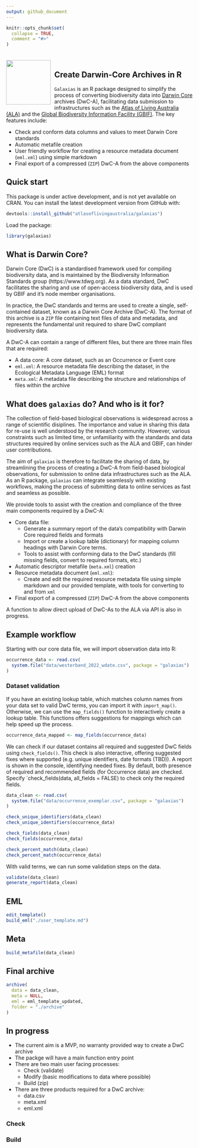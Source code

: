 ```yaml
---
output: github_document
---
```


<!-- README.md is generated from README.Rmd. Please edit that file -->

```r
knitr::opts_chunk$set(
  collapse = TRUE,
  comment = "#>"
)
```

<img src="man/figures/logo.png" align="left" style="margin: 20px 10px 0px 0px;" alt="" width="120"/><br>
<h2>Create Darwin-Core Archives in R</h2>

`Galaxias` is an R package designed to simplify the process of converting
biodiversity data into [Darwin Core](https://dwc.tdwg.org) archives (DwC-A),
facilitating data submission to infrastructures such as the [Atlas of Living
Australia (ALA)](https://www.ala.org.au) and the [Global Biodiversity
Information Facility (GBIF)](https://gbif.org). The key features include:

- Check and conform data columns and values to meet Darwin Core standards
- Automatic metafile creation
- User friendly workflow for creating a resource metadata document (`eml.xml`)
using simple markdown
- Final export of a compressed (`ZIP`) DwC-A from the above components

## Quick start

This package is under active development, and is not yet available on CRAN. You
can install the latest development version from GitHub with:

```r
devtools::install_github("atlasoflivingaustralia/galaxias")
```

Load the package:

```r
library(galaxias)
```

## What is Darwin Core?

Darwin Core (DwC) is a standardised framework used for compiling biodiversity
data, and is maintained by the Biodiversity Information Standards group
(https://www.tdwg.org). As a data standard, DwC facilitates the sharing and use
of open-access biodiversity data, and is used by GBIF and it's node member
organisations. 

In practice, the DwC standards and terms are used to create a single,
self-contained dataset, known as a Darwin Core Archive (DwC-A). The format of
this archive is a `ZIP` file containing text files of data and metadata, and
represents the fundamental unit required to share DwC compliant biodiversity
data.

A DwC-A can contain a range of different files, but there are three main files that are required:

- A data core: A core dataset, such as an Occurrence or Event core
- `eml.xml`: A resource metadata file describing the dataset, in the Ecological
  Metadata Language (EML) format
- `meta.xml`: A metadata file describing the structure and relationships of
files within the archive
  
## What does `galaxias` do? And who is it for?

The collection of field-based biological observations is widespread across a
range of scientific disiplines. The importance and value in sharing this data
for re-use is well understood by the research community. However, various
constraints such as limited time, or unfamiliarity with the standards and data
structures required by online services such as the ALA and GBIF, can hinder user
contributions. 

The aim of `galaxias` is therefore to facilitate the sharing of data, by
streamlining the process of creating a DwC-A from field-based biological
observations, for submission to online data infrastructures such as the ALA. As
an R package, `galaxias` can integrate seamlessly with existing workflows,
making the process of submitting data to online services as fast and seamless as
possible. 

We provide tools to assist with the creation and compliance of the three main
components required by a DwC-A:

- Core data file: 
  - Generate a summary report of the data's compatibility with Darwin Core
  required fields and formats
  - Import or create a lookup table (dictionary) for mapping column headings
  with Darwin Core terms. 
  - Tools to assist with conforming data to the DwC standards (fill missing
  fields, convert to required formats, etc.)
- Automatic descriptor metafile (`meta.xml`) creation
- Resource metadata document (`eml.xml`):
  - Create and edit the required resource metadata file using simple markdown
  and our provided template, with tools for converting to and from `xml`
- Final export of a compressed (`ZIP`) DwC-A from the above components

A function to allow direct upload of DwC-As to the ALA via API is also in
progress.

## Example workflow

Starting with our core data file, we will import observation data into R:

```r
occurrence_data <- read.csv(
  system.file("data/westerband_2022_wdate.csv", package = "galaxias")
)
```

### Dataset validation

If you have an existing lookup table, which matches column names from your data
set to valid DwC terms, you can import it with `import_map()`. Otherwise, we can
use the `map_fields()` function to interactively create a lookup table. This
functions offers suggestions for mappings which can help speed up the process.

```r
occurrence_data_mapped <- map_fields(occurrence_data)
```

We can check if our dataset contains all required and suggested DwC fields using
`check_fields()`. This check is also interactive, offering suggested fixes where
supported (e.g. unique identifiers, date formats (TBD)). A report is shown in
the console, identifying needed fixes. By default, both presence of required and
recommended fields (for Occurrence data) are checked. Specify
`check_fields(data, all_fields = FALSE) to check only the required fields.  

```r
data_clean <- read.csv(
  system.file("data/occurrence_exemplar.csv", package = "galaxias")
)
```
  
```r
check_unique_identifiers(data_clean)
check_unique_identifiers(occurrence_data)

check_fields(data_clean)
check_fields(occurrence_data)

check_percent_match(data_clean)
check_percent_match(occurrence_data)
```

With valid terms, we can run some validation steps on the data.
```r
validate(data_clean)
generate_report(data_clean)
```

## EML 
```r
edit_template()
build_eml("./user_template.md")
```

## Meta
```r
build_metafile(data_clean)
```

## Final archive

```r
archive(
  data = data_clean,
  meta = NULL,
  eml = eml_template_updated,
  folder = "./archive"
)
```
## In progress

- The current aim is a MVP, no warranty provided way to create a DwC archive
- The packge will have a main function entry point
- There are two main user facing processes:
  - Check (validate)
  - Modify (basic modifications to data where possible)
  - Build (zip)
- There are three products required for a DwC archive:
  - data.csv
  - meta.xml
  - eml.xml

### Check

### Build